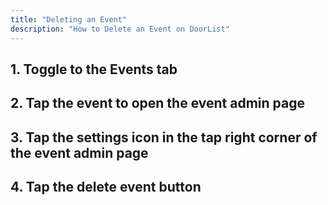 ---
title: "Deleting an Event"
description: "How to Delete an Event on DoorList"
--- 

## 1. Toggle to the Events tab 
## 2. Tap the event to open the event admin page
## 3. Tap the settings icon in the tap right corner of the event admin page
## 4. Tap the delete event button
